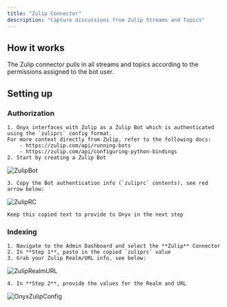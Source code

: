 ```yaml
---
title: "Zulip Connector"
description: "Capture discussions from Zulip Streams and Topics"
---
```


## How it works

The Zulip connector pulls in all streams and topics according to the permissions assigned to the bot user.

## Setting up

### Authorization

    1. Onyx interfaces with Zulip as a Zulip Bot which is authenticated using the `zuliprc` config format.
    For more context directly from Zulip, refer to the following docs:
        - https://zulip.com/api/running-bots
        - https://zulip.com/api/configuring-python-bindings
    2. Start by creating a Zulip Bot

![ZulipBot](/archive/images/connectors/zulip/ZulipBot.png)

    3. Copy the Bot authentication info (`zuliprc` contents), see red arrow below:

![ZulipRC](/archive/images/connectors/zulip/ZulipRC.png)

    Keep this copied text to provide to Onyx in the next step

### Indexing

    1. Navigate to the Admin Dashboard and select the **Zulip** Connector
    2. In **Step 1**, paste in the copied `zuliprc` value
    3. Grab your Zulip Realm/URL info, see below:

![ZulipRealmURL](/archive/images/connectors/zulip/ZulipRealmURL.png)

    4. In **Step 2**, provide the values for the Realm and URL

![OnyxZulipConfig](/archive/images/connectors/zulip/OnyxZulipConfig.png)
